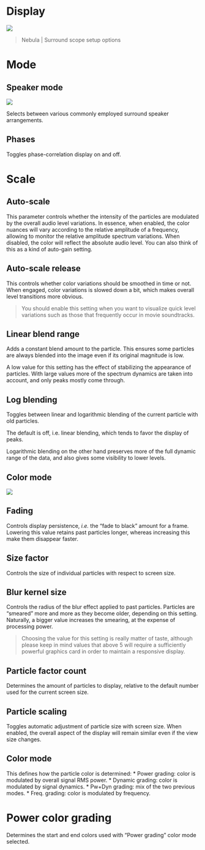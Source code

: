 # Display
![](https://media.githubusercontent.com/media/FLUX-SE/doc_images/main/Analyzer/Nebula/SurroundScopeSetup.png)

> Nebula | Surround scope setup options

# Mode
## Speaker mode

![](https://media.githubusercontent.com/media/FLUX-SE/doc_images/main/Analyzer/Nebula/SpeakerMode.png)

Selects between various commonly employed surround speaker arrangements.

## Phases
Toggles phase-correlation display on and off.

# Scale
## Auto-scale
This parameter controls whether the intensity of the particles are modulated by the overall audio level variations. 
In essence, when enabled, the color nuances will vary according to the relative amplitude of a frequency, allowing to monitor the relative amplitude spectrum variations. 
When disabled, the color will reflect the absolute audio level. You can also think of this as a kind of auto-gain setting.

## Auto-scale release
This controls whether color variations should be smoothed in time or not. 
When engaged, color variations is slowed down a bit, which makes overall level transitions more obvious.

> You should enable this setting when you want to visualize quick level
variations such as those that frequently occur in movie soundtracks.

## Linear blend range
Adds a constant blend amount to the particle. 
This ensures some particles are always blended into the image even if its original magnitude is low.

A low value for this setting has the effect of stabilizing the appearance of particles. 
With large values more of the spectrum dynamics are taken into account, and only peaks mostly come through.

## Log blending
Toggles between linear and logarithmic blending of the current particle with old particles.

The default is off, i.e. linear blending, which tends to favor the display of peaks.

Logarithmic blending on the other hand preserves more of the full dynamic range of the data, and also gives some visibility to lower levels.

## Color mode

![](https://media.githubusercontent.com/media/FLUX-SE/doc_images/main/Analyzer/Nebula/ColorMode.png)

## Fading

Controls display persistence, <i>i.e.</i> the "fade to black" amount for a frame. 
Lowering this value retains past particles longer, whereas increasing this make them disappear faster.

## Size factor

Controls the size of individual particles with respect to screen size.

## Blur kernel size

Controls the radius of the blur effect applied to past particles. 
Particles are "smeared" more and more as they become older, depending on this setting. 
Naturally, a bigger value increases the smearing, at the expense of processing power.

> Choosing the value for this setting is really matter of taste, although please keep in mind values that above 5 will require a sufficiently powerful graphics card in order to maintain a responsive display.

## Particle factor count
Determines the amount of particles to display, relative to the default number used for the current screen size.

## Particle scaling
Toggles automatic adjustment of particle size with screen size. When enabled, the overall aspect of the display will remain similar even if the view size changes.

## Color mode
This defines how the particle color is determined:
* Power grading: color is modulated by overall signal
RMS power.
* Dynamic grading: color is modulated by signal dynamics.
* Pw+Dyn grading: mix of the two previous modes.
* Freq. grading: color is modulated by frequency.

# Power color grading
Determines the start and end colors used with "Power grading" color mode selected.
